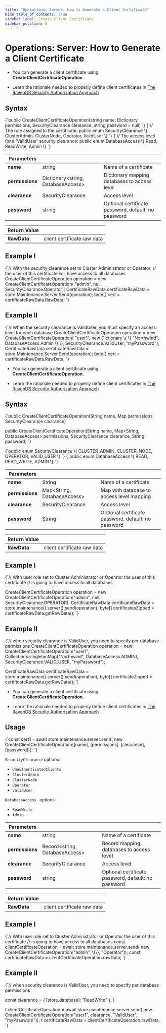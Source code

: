 ```yaml
---
title: "Operations: Server: How to Generate a Client Certificate"
hide_table_of_contents: true
sidebar_label: Create Client Certificate
sidebar_position: 0
---
```





# Operations: Server: How to Generate a Client Certificate
<LanguageSwitcher supportedLanguages={supportedLanguages} />
<LanguageContent language="csharp">

<Admonition type="note" title="">

* You can generate a client certificate using **CreateClientCertificateOperation**.  

* Learn the rationale needed to properly define client certificates in [The RavenDB Security Authorization Approach](../../../../server/security/authentication/certificate-management.mdx#the-ravendb-security-authorization-approach)

</Admonition>

## Syntax

<TabItem value="cert_1_1" label="cert_1_1">
<CodeBlock language="csharp">
{`public CreateClientCertificateOperation(string name, 
    Dictionary<string, DatabaseAccess> permissions, 
    SecurityClearance clearance, 
    string password = null)
`}
</CodeBlock>
</TabItem>

<TabItem value="cert_1_2" label="cert_1_2">
<CodeBlock language="csharp">
{`// The role assigned to the certificate:
public enum SecurityClearance
\{
    ClusterAdmin,
    ClusterNode,
    Operator,
    ValidUser
\}
`}
</CodeBlock>
</TabItem>

<TabItem value="cert_1_3" label="cert_1_3">
<CodeBlock language="csharp">
{`// The access level for a 'ValidUser' security clearance:
public enum DatabaseAccess
\{
    Read,
    ReadWrite,
    Admin
\}
`}
</CodeBlock>
</TabItem>

| Parameters | | |
| ------------- | ------------- | ----- |
| **name** | string | Name of a certificate |
| **permissions** | Dictionary&lt;string, DatabaseAccess&gt; | Dictionary mapping databases to access level |
| **clearance** | SecurityClearance | Access level |
| **password** | string | Optional certificate password, default: no password |

| Return Value | |
| ------------- | ----- |
| **RawData** | client certificate raw data |

## Example I

<TabItem value="cert_1_4" label="cert_1_4">
<CodeBlock language="csharp">
{`// With the security clearance set to Cluster Administrator or Operator,
// the user of this certificate will have access to all databases
CreateClientCertificateOperation operation = 
    new CreateClientCertificateOperation(
        "admin", null, SecurityClearance.Operator);
CertificateRawData certificateRawData = 
    store.Maintenance.Server.Send(operation);
byte[] cert = certificateRawData.RawData;
`}
</CodeBlock>
</TabItem>

## Example II

<TabItem value="cert_1_5" label="cert_1_5">
<CodeBlock language="csharp">
{`// When the security clearance is ValidUser, you must specify an access level for each database
CreateClientCertificateOperation operation = 
    new CreateClientCertificateOperation(
        "user1", new Dictionary<string, DatabaseAccess>
\{
    \{ "Northwind", DatabaseAccess.Admin \}
\}, SecurityClearance.ValidUser, "myPassword");
CertificateRawData certificateRawData = 
    store.Maintenance.Server.Send(operation);
byte[] cert = certificateRawData.RawData;
`}
</CodeBlock>
</TabItem>


</LanguageContent>
<LanguageContent language="java">

<Admonition type="note" title="">

* You can generate a client certificate using **CreateClientCertificateOperation**.  

* Learn the rationale needed to properly define client certificates in [The RavenDB Security Authorization Approach](../../../../server/security/authentication/certificate-management.mdx#the-ravendb-security-authorization-approach)

</Admonition>

## Syntax

<TabItem value="cert_1_1" label="cert_1_1">
<CodeBlock language="java">
{`public CreateClientCertificateOperation(String name,
                                        Map<String, DatabaseAccess> permissions,
                                        SecurityClearance clearance)

public CreateClientCertificateOperation(String name,
                                        Map<String, DatabaseAccess> permissions,
                                        SecurityClearance clearance,
                                        String password)
`}
</CodeBlock>
</TabItem>

<TabItem value="cert_1_2" label="cert_1_2">
<CodeBlock language="java">
{`public enum SecurityClearance \{
    CLUSTER_ADMIN,
    CLUSTER_NODE,
    OPERATOR,
    VALID_USER
\}
`}
</CodeBlock>
</TabItem>

<TabItem value="cert_1_3" label="cert_1_3">
<CodeBlock language="java">
{`public enum DatabaseAccess \{
    READ,
    READ_WRITE,
    ADMIN
\}
`}
</CodeBlock>
</TabItem>

| Parameters | | |
| ------------- | ------------- | ----- |
| **name** | String | Name of a certificate |
| **permissions** | Map&lt;String, DatabaseAccess&gt; | Map with database to access level mapping |
| **clearance** | SecurityClearance | Access level |
| **password** | String | Optional certificate password, default: no password |

| Return Value | |
| ------------- | ----- |
| **RawData** | client certificate raw data |

## Example I

<TabItem value="cert_1_4" label="cert_1_4">
<CodeBlock language="java">
{`// With user role set to Cluster Administrator or Operator the user of this certificate
// is going to have access to all databases

CreateClientCertificateOperation operation = new CreateClientCertificateOperation("admin",
    null, SecurityClearance.OPERATOR);
CertificateRawData certificateRawData = store.maintenance().server().send(operation);
byte[] certificatesZipped = certificateRawData.getRawData();
`}
</CodeBlock>
</TabItem>

## Example II

<TabItem value="cert_1_5" label="cert_1_5">
<CodeBlock language="java">
{`// when security clearance is ValidUser, you need to specify per database permissions
CreateClientCertificateOperation operation = new CreateClientCertificateOperation("user1",
    Collections.singletonMap("Northwind", DatabaseAccess.ADMIN),
    SecurityClearance.VALID_USER,
    "myPassword");

CertificateRawData certificateRawData = store.maintenance().server().send(operation);
byte[] certificateZipped = certificateRawData.getRawData();
`}
</CodeBlock>
</TabItem>


</LanguageContent>
<LanguageContent language="nodejs">

<Admonition type="note" title="">

* You can generate a client certificate using **CreateClientCertificateOperation**.  

* Learn the rationale needed to properly define client certificates in [The RavenDB Security Authorization Approach](../../../../server/security/authentication/certificate-management.mdx#the-ravendb-security-authorization-approach)

</Admonition>

## Usage

<TabItem value="cert_1_1" label="cert_1_1">
<CodeBlock language="js">
{`const cert1 = await store.maintenance.server.send(
    new CreateClientCertificateOperation([name], [permissions], [clearance], [password]));
`}
</CodeBlock>
</TabItem>

`SecurityClearance` options:

* `UnauthenticatedClients`  
* `ClusterAdmin`  
* `ClusterNode`  
* `Operator`  
* `ValidUser`  

`DatabaseAccess ` options:

* `ReadWrite`  
* `Admin`  

| Parameters | | |
| ------------- | ------------- | ----- |
| **name** | string | Name of a certificate |
| **permissions** | Record&lt;string, DatabaseAccess&gt; | Record mapping databases to access level |
| **clearance** | SecurityClearance | Access level |
| **password** | string | Optional certificate password, default: no password |

| Return Value | |
| ------------- | ----- |
| **RawData** | client certificate raw data |

## Example I

<TabItem value="cert_1_4" label="cert_1_4">
<CodeBlock language="js">
{`// With user role set to Cluster Administrator or Operator the user of this certificate
// is going to have access to all databases
const clientCertificateOperation = await store.maintenance.server.send(
    new CreateClientCertificateOperation("admin", \{\}, "Operator"));
const certificateRawData = clientCertificateOperation.rawData;
`}
</CodeBlock>
</TabItem>

## Example II

<TabItem value="cert_1_5" label="cert_1_5">
<CodeBlock language="js">
{`// when security clearance is ValidUser, you need to specify per database permissions

const clearance = \{
    [store.database]: "ReadWrite"
\};
    \}

t clientCertificateOperation = await store.maintenance.server.send(
new CreateClientCertificateOperation("user1", clearance, "ValidUser", "myPassword"));
t certificateRawData = clientCertificateOperation.rawData;
`}
</CodeBlock>
</TabItem>


</LanguageContent>

<!---
### Client API Articles
- [How to delete certificate?](../../../../client-api/operations/server-wide/certificates/delete-certificate)
- [How to put client certificate?](../../../../client-api/operations/server-wide/certificates/put-client-certificate)

### Server Articles
- [Certificates Management](../../../../server/security/authentication/certificate-management#enabling-communication-between-servers:-importing-and-exporting-certificates)
- [Client Certificate Usage](../../../../server/security/authentication/client-certificate-usage)


-->